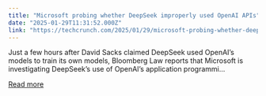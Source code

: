 ```yaml
---
title: "Microsoft probing whether DeepSeek improperly used OpenAI APIs"
date: "2025-01-29T11:31:52.000Z"
link: "https://techcrunch.com/2025/01/29/microsoft-probing-whether-deepseek-improperly-used-openais-api/"
---
```


Just a few hours after David Sacks claimed DeepSeek used OpenAI’s models to train its own models, Bloomberg Law reports that Microsoft is investigating DeepSeek’s use of OpenAI’s application programmi...

[Read more](https://techcrunch.com/2025/01/29/microsoft-probing-whether-deepseek-improperly-used-openais-api/)
